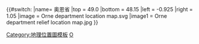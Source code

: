 {{#switch:{{{1}}}
|name= 奥恩省
|top = 49.0
|bottom = 48.15
|left = -0.925
|right = 1.05
|image = Orne department location map.svg
|image1 = Orne department relief location map.jpg
}}<noinclude>{{Location map/Info}}
[[Category:地理位置圖模板]]
[[Category:法国各省地理位置图模板|O]]
</noinclude>